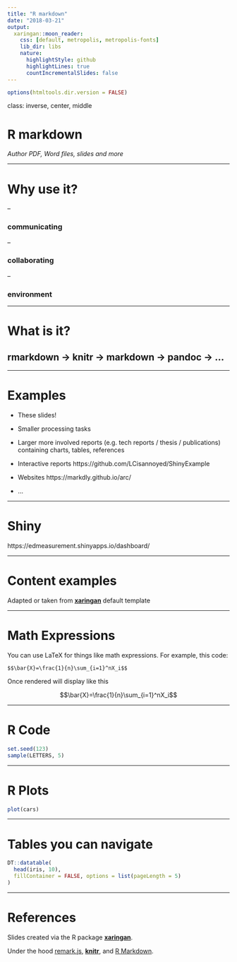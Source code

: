 ```yaml
---
title: "R markdown"
date: "2018-03-21"
output:
  xaringan::moon_reader:
    css: [default, metropolis, metropolis-fonts]
    lib_dir: libs
    nature:
      highlightStyle: github
      highlightLines: true
      countIncrementalSlides: false
---
```


```r
options(htmltools.dir.version = FALSE)
```

class: inverse, center, middle

# R markdown

*Author PDF, Word files, slides and more*

---

# Why use it?

--

### communicating 

--

### collaborating

--

### environment

---

# What is it? 

## rmarkdown -> knitr -> markdown -> pandoc -> ...

---

# Examples

 - These slides!

 - Smaller processing tasks 
 
 - Larger more involved reports (e.g. tech reports / thesis / publications) containing charts, tables, references
 
 - Interactive reports https://github.com/LCisannoyed/ShinyExample
 
 - Websites https://markdly.github.io/arc/
 
 - ...

---

# Shiny 

https://edmeasurement.shinyapps.io/dashboard/

---

# Content examples

Adapted or taken from [**xaringan**](https://github.com/yihui/xaringan) default template

---

# Math Expressions

You can use LaTeX for things like math expressions.  For example, this code:

```
$$\bar{X}=\frac{1}{n}\sum_{i=1}^nX_i$$
```

Once rendered will display like this

$$\bar{X}=\frac{1}{n}\sum_{i=1}^nX_i$$

---

# R Code

```r
set.seed(123)
sample(LETTERS, 5)

```

---

# R Plots

```r
plot(cars)
```

---

# Tables you can navigate

```r
DT::datatable(
  head(iris, 10),
  fillContainer = FALSE, options = list(pageLength = 5)
)
```

---

# References

Slides created via the R package [**xaringan**](https://github.com/yihui/xaringan).

Under the hood [remark.js](https://remarkjs.com), [**knitr**](http://yihui.name/knitr), and [R Markdown](https://rmarkdown.rstudio.com).
